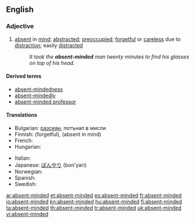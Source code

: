 ==English==

===Adjective===
{{en-adj}}

# [[absent]] in [[mind]]; [[abstracted]]; [[preoccupied]]; [[forgetful]] or [[careless]] due to [[distract]]ion; easily [[distract]]ed
#: ''It took the '''absent-minded''' man twenty minutes to find his glasses on top of his head.''

====Derived terms====
* [[absent-mindedness]]
* [[absent-mindedly]]
* [[absent-minded professor]]

====Translations====
{{trans-top|absent in mind}}
* Bulgarian: [[разсеян]], потънал в мисли
* Finnish: {{t-|fi|hajamielinen}} (forgetful), {{t-|fi|poissaoleva}} (absent in mind)
* French: {{t+|fr|distrait}}
* Hungarian: {{t|hu|szórakozott}}
{{trans-mid}}
* Italian: {{t-|it|svanito}}
* Japanese: [[ぼんやり]] (bon'yari)
* Norwegian: {{t-|no|distré}}
* Spanish: {{t+|es|distraído}}
* Swedish: {{t|sv|tankspridd}}
{{trans-bottom}}

[[ar:absent-minded]]
[[et:absent-minded]]
[[es:absent-minded]]
[[fr:absent-minded]]
[[io:absent-minded]]
[[kn:absent-minded]]
[[hu:absent-minded]]
[[fi:absent-minded]]
[[ta:absent-minded]]
[[th:absent-minded]]
[[tr:absent-minded]]
[[uk:absent-minded]]
[[vi:absent-minded]]